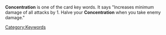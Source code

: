 {{Stub}}
'''Concentration''' is one of the card key words. It says "Increases minimum damage of all attacks by 1. Halve your '''Concentration''' when you take enemy damage."

[[Category:Keywords]]